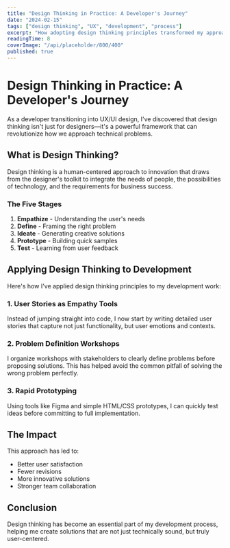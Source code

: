 ```yaml
---
title: "Design Thinking in Practice: A Developer's Journey"
date: "2024-02-15"
tags: ["design thinking", "UX", "development", "process"]
excerpt: "How adopting design thinking principles transformed my approach to software development and problem-solving."
readingTime: 8
coverImage: "/api/placeholder/800/400"
published: true
---
```


# Design Thinking in Practice: A Developer's Journey

As a developer transitioning into UX/UI design, I've discovered that design thinking isn't just for designers—it's a powerful framework that can revolutionize how we approach technical problems.

## What is Design Thinking?

Design thinking is a human-centered approach to innovation that draws from the designer's toolkit to integrate the needs of people, the possibilities of technology, and the requirements for business success.

### The Five Stages

1. **Empathize** - Understanding the user's needs
2. **Define** - Framing the right problem
3. **Ideate** - Generating creative solutions
4. **Prototype** - Building quick samples
5. **Test** - Learning from user feedback

## Applying Design Thinking to Development

Here's how I've applied design thinking principles to my development work:

### 1. User Stories as Empathy Tools

Instead of jumping straight into code, I now start by writing detailed user stories that capture not just functionality, but user emotions and contexts.

### 2. Problem Definition Workshops

I organize workshops with stakeholders to clearly define problems before proposing solutions. This has helped avoid the common pitfall of solving the wrong problem perfectly.

### 3. Rapid Prototyping

Using tools like Figma and simple HTML/CSS prototypes, I can quickly test ideas before committing to full implementation.

## The Impact

This approach has led to:

- Better user satisfaction
- Fewer revisions
- More innovative solutions
- Stronger team collaboration

## Conclusion

Design thinking has become an essential part of my development process, helping me create solutions that are not just technically sound, but truly user-centered. 